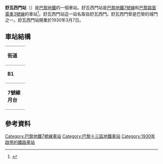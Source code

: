 {{expand|time=2016-02-26T00:54:41+00:00}}
{{refimprove|time=2016-02-26T00:54:41+00:00}}
{{Infobox station
| name                = 舒瓦西門站
| symbol_location     = paris
| symbol              = m
| symbol2             = 
| type                = [[巴黎地鐵|巴黎地鐵]]車站
| image               = [[File:Metro_7_Porte_de_Choisy_quais.JPG|275px]]
| alt                 = 
| caption             = 
| other_name          = 
| address             = [[巴黎13區|巴黎13區]]
| borough             = [[法蘭西島|法蘭西島]]
| country             = 法國
| iso_region          = FR_scale:2000
| coordinates_display = title
| coordinates_format  = dms
| latd  = 48.82032| latm  = | lats  = | latNS  = 
| longd = 2.36529| longm = | longs = | longEW = 
| coordinates         = 
| owned               = [[RATP|RATP]]
| operator            = [[RATP|RATP]]
| line                = 
| disabled            = 
| zone                = 1
| opened              = {{Start-date|1930年3月7日}}
| closed              = 
| services            = 
| map_type            = France Paris
}}
'''舒瓦西門站'''（{{lang-fr|Porte de Choisy}}）是[[巴黎地鐵|巴黎地鐵]]的一個車站。舒瓦西門站是[[巴黎地鐵7號線|巴黎地鐵7號線]]和[[巴黎路面電車3號線|巴黎路面電車3號線]]的車站<ref>{{cite web|url=http://goparis.about.com/od/transportation/ss/Metro_and_Buses_8.htm|title=How to Use Paris Public Transportation - Metro, Bus and RER|author=Traub, Courtney|accessdate=2008-04-22|archive-date=2007-11-28|archive-url=https://web.archive.org/web/20071128070721/http://goparis.about.com/od/transportation/ss/Metro_and_Buses_8.htm|dead-url=no}}</ref>。舒瓦西門站這一站名取自舒瓦西門。舒瓦西門曾是巴黎的城門之一。舒瓦西門站開業於1930年3月7日。
== 車站結構 ==
{| border=0 cellspacing=0 cellpadding=3
|style="border-bottom:solid 1px gray;border-top:solid 1px gray;" width=50 valign=top|'''街道'''
|-
|style="border-bottom:solid 1px gray;border-top:solid 1px gray;" width=50 valign=top|'''B1'''
|style="border-top:solid 1px gray;border-bottom:solid 1px gray;" width=100 valign=top|連接層
|-
|style="border-bottom:solid 1px gray;" width=50 rowspan=10 valign=top|'''7號線月台'''
|style="border-top:solid 1px gray;border-right:solid 2px black;border-left:solid 2px black;border-bottom:solid 2px black;" colspan=2|<center><small>[[側式月台|側式月台]]，右側開門</small>
|-
|style="border-bottom:solid 1px gray;" width=100|南行
|style="border-bottom:solid 1px gray;" width=390|{{arrow|L}} [[File:Metro-M.svg|16x16px]][[File:Paris_Metro_7.svg|16x16px]]往[[伊夫里鎮站|伊夫里鎮]]<small>（[[伊夫里門站|伊夫里門]]）</small>
|-
|北行
|{{arrow|R}} [[File:Metro-M.svg|16x16px]][[File:Paris_Metro_7.svg|16x16px]]往[[新庭-1945年5月8日站|新庭-1945年5月8日]]<small>（[[意大利門站|意大利門]]）</small>
|-
|style="border-top:solid 2px black;border-right:solid 2px black;border-left:solid 2px black;border-bottom:solid 1px gray;" colspan=2|<center><small>[[側式月台|側式月台]]，右側開門</small>
|}

==參考資料==
{{reflist}}

{{commons category|Porte de Choisy (Paris Metro)}}
{{巴黎地鐵7號線}}
{{巴黎路面電車3號線}}
{{DEFAULTSORT:Porte de Choisy}}
[[Category:巴黎地鐵7號線車站|Category:巴黎地鐵7號線車站]]
[[Category:巴黎十三區地鐵車站|Category:巴黎十三區地鐵車站]]
[[Category:1930年啟用的鐵路車站|Category:1930年啟用的鐵路車站]]